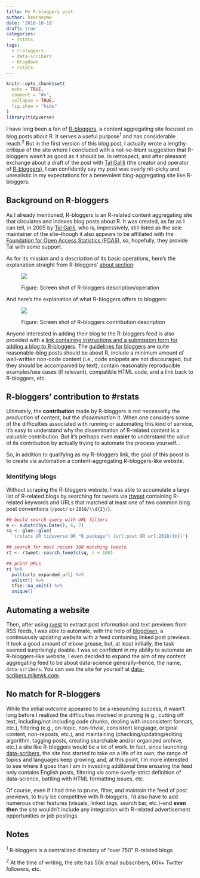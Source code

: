 ```yaml
---
title: My R-bloggers post
author: kearneymw
date: '2018-10-18'
draft: true
categories:
  - rstats
tags:
  - r-bloggers
  - data-scribers
  - blogdown
  - rstats
---
```


```r
knitr::opts_chunk$set(
  echo = TRUE, 
  comment = "#>", 
  collapse = TRUE,
  fig.show = "hide"
)
library(tidyverse)
```


I have long been a fan of [R-bloggers](https://r-bloggers.com), a content
aggregating site focused on blog posts about R. It serves a useful
purpose<sup>1</sup> and has considerable reach.<sup>2</sup> But in the first
version of this blog post, I actually wrote a lengthy critique of the site where 
I concluded with a not-so-blunt suggestion that R-bloggers wasn't as good as it
should be. In retrospect, and after pleasant exchange about a draft of the post with
[Tal Galili](https://www.r-bloggers.com/author/rlover/) (the creator and 
operator of [R-bloggers](https://www.r-statistics.com/about/)), I can 
confidently say my post was overly nit-picky and unrealistic in my expectations
for a benevolent blog-aggregating site like R-bloggers.

## Background on R-bloggers

As I already mentioned, R-bloggers is an R-related content aggregating site that
circulates and indexes blog posts about R. It was created, as far as I can tell,
in 2005 by [Tal Galili](https://www.r-bloggers.com/author/rlover/), who is, 
impressively, still listed as the sole maintainer of the site–though it also 
appears to be affiliated with the 
[Foundation for Open Access Statistics (FOAS)](http://www.foastat.org/), so, 
hopefully, they provide Tal with some support.

As for its mission and a description of its basic operations, here's the 
explanation straight from R-bloggers' 
[about section](https://www.r-bloggers.com/about/):

<figure> 
<p style="align:center"><img style="max-width:600px" src="/img/r-bloggers-what.png" > </p> 
<figcaption>Figure: Screen shot of R-bloggers description/operation</figcaption> 
</figure>

And here's the explanation of what R-bloggers offers to bloggers:

<figure> 
<p style="align:center"> <img style="max-width:600px" src="/img/r-bloggers-contribution.png" > </p> 
<figcaption>Figure: Screen shot of R-bloggers contribution description</figcaption> 
</figure>

Anyone interested in adding their blog to the R-bloggers feed is also
provided with a [link containing instructions and a submission form for adding
a blog to R-bloggers](https://www.r-bloggers.com/add-your-blog/). The 
[guidelines for bloggers](https://www.r-bloggers.com/add-your-blog/) are
quite reasonable–blog posts should be about R, include a minimum amount of
well-written non-code content (i.e., code snippets are not discouraged, but they
should be accompanied by text), contain reasonably reproducible examples/use 
cases (if relevant), compatible HTML code, and a link back to R-bloggers, etc.

## R-bloggers' contribution to #rstats

Ultimately, the **contribution** made by R-bloggers is not necessarily the *production* of 
content, but the *dissemination* it. When one considers some of the difficulties 
associated with running or automating this kind of service, it's easy to 
understand why the dissemination of R-related content is a valuable contribution.
But it's perhaps even **easier** to understand the value of its contribution by 
actually trying to automate the process yourself...

So, in addition to qualifying as my R-bloggers link, the goal of this poost is 
to create via automation a content-aggregating R-bloggers-like website.

### Identifying blogs

Without scraping the R-bloggers website, I was able to accumulate a large list
of R-related blogs by searching for tweets via [rtweet](https://rtweet.info)
containing R-related keywords and URLs that matched at least one of two common
blog post conventions (`/post/` or `2018/\\d{2}/`).

```r
## build search query with URL filters
m <- substr(Sys.Date(), 6, 7)
sq <- glue::glue(
  '(rstats OR tidyverse OR "R package") (url:post OR url:2018/{m})')

## search for most recent 100 matching tweets
rt <- rtweet::search_tweets(sq, n = 100)

## print URLs
rt %>%
  pull(urls_expanded_url) %>%
  unlist() %>%
  tfse::na_omit() %>%
  unique()
```

## Automating a website

Then, after using [rvest](https://rvest.r-lib.org) to extract post information
and text previews from RSS feeds, I was able to automate, with the help of 
[blogdown](https://blogdown.rstudio.com), a continuously updating website with a
feed containing linked post previews. It took a good amount of elbow grease, 
but, at least initially, the task seemed surprisingly doable. I was so confident 
in my ability to automate an R-bloggers-like website, I even decided to expand 
the aim of my content aggregating feed to be about data-science generally–hence, 
the name, `data-scribers`. You can see the site for yourself at 
[data-scribers.mikewk.com](https://data-scribers.mikewk.com). 

## No match for R-bloggers

While the initial outcome appeared to be a resounding success, it wasn't long 
before I realized the difficulties involved in pruning (e.g., cutting off text, 
including/not including code chunks, dealing with inconsistent formats, etc.), 
filtering (e.g., on-topic, non-trivial, consistent language, original content, 
non-reposts, etc.), and maintaining (checking/updating/editing algorithm, 
tagging posts, creating searchable and/or organized archive, etc.) a site like 
R-bloggers would be a lot of work. In fact, since launching 
[data-scribers](https://data-scribers.mikewk.com), the site has started to take 
on a life of its own; the range of topics and languages keep growing, and, at 
this point, I'm more interested to see where it goes than I am in investing 
additional time ensuring the feed only contains English posts, filtering via 
some overly-strict definition of data-science, battling with HTML formatting 
issues, etc.

Of course, even if I had time to prune, filter, and maintain the feed of post 
previews, to truly be competitive with R-bloggers, I'd also have to add numerous
other features (visuals, linked tags, search bar, etc.)–and **even then** the 
site wouldn't include any integration with R-related advertisement opportunities
or job postings.

## Notes

<sup>1</sup> R-bloggers is a centralized directory of "over 750" R-related blogs

<sup>2</sup> At the time of writing, the site has 50k email subscribers, 60k+
Twitter followers, etc.

